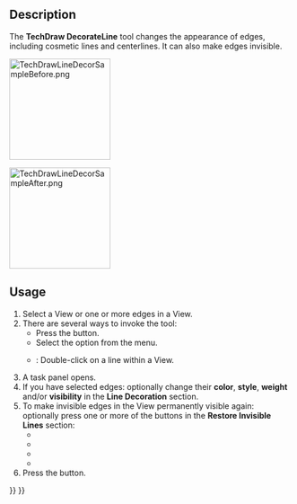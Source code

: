 <languages/>

{{Docnav
|[[TechDraw_CosmeticCircle|CosmeticCircle]]
|[[TechDraw_ShowAll|ShowAll]]
|[[TechDraw_Workbench|TechDraw]]
|IconL=TechDraw_CosmeticCircle.svg
|IconR=TechDraw_ShowAll.svg
|IconC=Workbench_TechDraw.svg
}}

{{GuiCommand
|Name=TechDraw DecorateLine
|MenuLocation=TechDraw → Add Lines → Change Appearance of Lines
|Workbenches=[[TechDraw_Workbench|TechDraw]]
|Version=0.19
|SeeAlso=[[TechDraw_ShowAll|TechDraw ShowAll]]
}}

==Description==

The '''TechDraw DecorateLine''' tool changes the appearance of edges, including cosmetic lines and centerlines. It can also make edges invisible.

[[Image:TechDrawLineDecorSampleBefore.png|180px]]
{{Caption|Sample edges before decoration}}

[[Image:TechDrawLineDecorSampleAfter.png|180px]]
{{Caption|Sample edges after decoration}}

==Usage==

# Select a View or one or more edges in a View.
# There are several ways to invoke the tool:
#* Press the {{Button|[[Image:TechDraw_DecorateLine.svg|16px]] [[TechDraw_DecorateLine|Change Appearance of Lines]]}} button.
#* Select the {{MenuCommand|TechDraw → Add Lines → [[Image:TechDraw_DecorateLine.svg|16px]] Change Appearance of Lines}} option from the menu.
#* {{Version|1.0}}: Double-click on a line within a View.
# A task panel opens.
# If you have selected edges: optionally change their '''color''', '''style''', '''weight''' and/or '''visibility''' in the '''Line Decoration''' section.
# To make invisible edges in the View permanently visible again: optionally press one or more of the buttons in the '''Restore Invisible Lines''' section:
#* {{Button|All}}
#* {{Button|Geometry}}
#* {{Button|Cosmetic}}
#* {{Button|CenterLine}}
# Press the {{Button|OK}} button.


{{Docnav
|[[TechDraw_CosmeticCircle|CosmeticCircle]]
|[[TechDraw_ShowAll|ShowAll]]
|[[TechDraw_Workbench|TechDraw]]
|IconL=TechDraw_CosmeticCircle.svg
|IconR=TechDraw_ShowAll.svg
|IconC=Workbench_TechDraw.svg
}}

{{TechDraw Tools navi{{#translation:}}}}
{{Userdocnavi{{#translation:}}}}